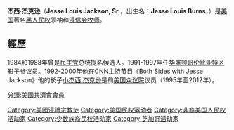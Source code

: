 {{expand|time=2013-07-23T23:40:50+00:00}}
{{unreferenced|time=2013-07-23T23:40:50+00:00}}
{{Infobox officeholder 
|name        = 杰西·杰克逊
|image       = Reverend Jesse Jackson speaking at the UN crop.jpg
|office      = 哥伦比亚选区影子参议员
|term_start  = 1991年1月3日
|term_end    = 1997年1月3日
|predecessor = 
|successor   = 
|birth_name  = Jesse Louis Burns（出生名）
|birth_date  = {{birth date|1941|10|8}}
|birth_place = {{US}}[[南卡罗莱纳州|南卡罗莱纳州]][[格林威尔|格林威尔]]
|party       = [[民主黨_(美國)|民主党]]
|spouse      = Jacqueline Brown {{small|(1962–)}}
|children    = [[Santita_Jackson|Santita]]<br>[[小杰西·杰克逊|小杰西·杰克逊]]<br>[[Jonathan_Jackson_(activist)|Jonathan]]<br>Yusef DuBois<br>Jacqueline Lavinia<br>Ashley Laverne {{small|(with [[Karin_Stanford|Karin Stanford]])}}
|alma_mater  = [[伊利诺伊大学厄巴纳-香槟分校|伊利诺伊大学厄巴纳-香槟分校]]<br>{{link-en|北卡农业和技术大学|North Carolina Agricultural and Technical State University}}<br>{{link-en|芝加哥神学院|Chicago Theological Seminary}}
|religion    = [[浸信会|浸信会]]
}}
'''杰西·杰克逊'''（'''Jesse Louis Jackson, Sr.'''，出生名：'''Jesse Louis Burns'''，{{bd|1941年|10月8日|}}）是[[美国|美国]]著名[[黑人|黑人]][[民权|民权]]领袖和[[浸信会|浸信会]][[牧师|牧师]]。

==經歷==
1984和1988年曾是[[民主黨_(美國)|民主党]]总统提名候选人。1991-1997年任[[华盛顿哥伦比亚特区|华盛顿哥伦比亚特区]]影子参议员。1992-2000年他在[[CNN|CNN]]主持节目《Both Sides with Jesse Jackson》他的长子[[小杰西·杰克逊|小杰西·杰克逊]]是前[[美国众议院|美国众议院]]议员（1995年至2012年）。

[[Category:美國浸禮宗教徒|Category:美國浸禮宗教徒]]
[[Category:美国民权运动者|Category:美国民权运动者]]
[[分類:美國共濟會會員|分類:美國共濟會會員]]
[[Category:非裔美国人民权活动家|Category:非裔美国人民权活动家]]
[[Category:少数族裔民权活动家|Category:少数族裔民权活动家]]
[[Category:芝加哥活动家|Category:芝加哥活动家]]